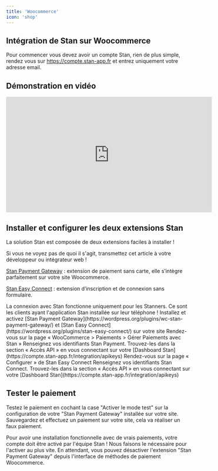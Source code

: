 ```yaml
---
title: 'Woocommerce'
icon: 'shop'
---
```


## Intégration de Stan sur Woocommerce

Pour commencer vous devez avoir un compte Stan, rien de plus simple, rendez vous sur https://compte.stan-app.fr et entrez uniquement votre adresse email.

## Démonstration en vidéo

<iframe
  width="560"
  height="315"
  src="https://www.youtube.com/embed/250SQjsT2JI"
  title="Intégrer Stan sur Woocommerce"
  frameBorder="0"
  allow="accelerometer; autoplay; clipboard-write; encrypted-media; gyroscope; picture-in-picture"
  allowFullScreen
></iframe>

## Installer et configurer les deux extensions Stan

La solution Stan est composée de deux extensions faciles à installer !

<Note>
Si vous ne voyez pas de quoi il s'agit, transmettez cet article à votre développeur ou intégrateur web !
</Note>

[Stan Payment Gateway](https://wordpress.org/plugins/wc-stan-payment-gateway/) : extension de paiement sans carte, elle s’intègre parfaitement sur votre site Woocommerce.

[Stan Easy Connect](https://wordpress.org/plugins/stan-easy-connect/) : extension d’inscription et de connexion sans formulaire.

<Warning>
La connexion avec Stan fonctionne uniquement pour les Stanners. Ce sont les clients ayant l'application Stan installée sur leur téléphone !
</Warning>

<Steps>
  <Step title="Installer les extensions">
    Installez et activez [Stan Payment Gateway](https://wordpress.org/plugins/wc-stan-payment-gateway/) et [Stan Easy Connect](https://wordpress.org/plugins/stan-easy-connect/) sur votre site
  </Step>
  <Step title="Configurer Stan Pay">
    Rendez-vous sur la page « WooCommerce > Paiements > Gérer Paiements avec Stan »
  </Step>
  <Step title="Récupérer les clés API Stan Pay">
    Renseignez vos identifiants Stan Payment. Trouvez-les dans la section « Accès API » en vous connectant sur votre [Dashboard Stan](https://compte.stan-app.fr/integration/apikeys)
  </Step>
  <Step title="Configurer Stan Connect">
    Rendez-vous sur la page « Configurer » de Stan Easy Connect
  </Step>
  <Step title="Récupérer les clés API Stan Connect">
    Renseignez vos identifiants Stan Connect. Trouvez-les dans la section « Accès API » en vous connectant sur votre [Dashboard Stan](https://compte.stan-app.fr/integration/apikeys)
  </Step>
</Steps>

## Tester le paiement

Testez le paiement en cochant la case "Activer le mode test" sur la configuration de votre "Stan Payment Gateway" installée sur votre site. Sauvegardez et effectuez un paiement sur votre site, cela va réaliser un faux paiement.

<Warning>
    Pour avoir une installation fonctionnelle avec de vrais paiements, votre compte doit être activé par l'équipe Stan ! Nous faisons le nécessaire pour l'activer au plus vite. En attendant, vous pouvez désactiver l'extension "Stan Payment Gateway" depuis l'interface de méthodes de paiement Woocommerce.
</Warning>
